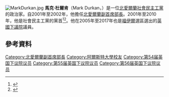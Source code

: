 [[File:MarkDurkan.jpg|thumb]]
'''馬克·杜爾肯'''（Mark Durkan，{{bd|1960年|6月26日|||catIdx=D}}）是一位[[北愛爾蘭|北愛爾蘭]][[社會民主工黨|社會民主工黨]]的政治家。自2001年至2002年，他擔任[[北愛爾蘭首席部長和副首席部長|北愛爾蘭副首席部長]]。2001年至2010年，他是社會民主工黨的黨首<ref>{{Cite web |url=http://www.ukwhoswho.com/view/article/oupww/whoswho/U14413/ |title=''Who's Who'' (UK) profile (subscription required) |access-date=2016-03-05 |archive-date=2021-09-23 |archive-url=https://web.archive.org/web/20210923145841/https://www.ukwhoswho.com/view/10.1093/ww/9780199540884.001.0001/ww-9780199540884-e-14413;jsessionid=855C67F80B65DF4340D21102B17DA6B3 |dead-url=no }}</ref><ref>{{Cite web |url=http://www.debretts.com/people/biographies/browse/d/21233 |title=Debrett's profile of Mark Durkan |accessdate=2016-03-05 |archive-date=2012-09-08 |archive-url=https://web.archive.org/web/20120908182424/http://www.debretts.com/people/biographies/browse/d/21233/ |dead-url=no }}</ref>。他在2005年至2017年也是[[福伊爾_(英國國會選區)|福伊爾]]選區選出的[[英國下議院|英國下議院]]議員。

==參考資料==
{{Reflist}}

{{DEFAULTSORT: Durkan, Mark}}
[[Category:北愛爾蘭副首席部長|Category:北愛爾蘭副首席部長]]
[[Category:阿爾斯特大學校友|Category:阿爾斯特大學校友]]
[[Category:第54届英国下议院议员|Category:第54届英国下议院议员]]
[[Category:第55届英国下议院议员|Category:第55届英国下议院议员]]
[[Category:第56届英国下议院议员|Category:第56届英国下议院议员]]